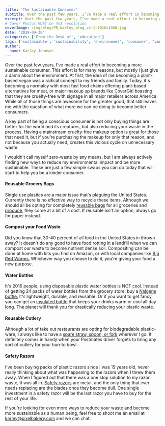 ```yaml
---
title: 'The Sustainable Consumer'
subtitle: Over the past few years, I’ve made a real effort in becoming a more sustainable consumer.
excerpt: Over the past few years, I’ve made a real effort in becoming a more sustainable consumer.
# Cover Photos MUST be 4x3 resolution
coverImage: /img/blog/PB_karley_blog_v4-1-1916x1080.jpg
date: '2019-09-30'
categories: ['From the Desk of', 'education']
tags: ['sustainable', 'sustainability', 'environment', 'consumer', 'conscious', 'compost']
author:
  name: Karley Johnson
---
```

Over the past few years, I've made a real effort in becoming a more sustainable consumer. This effort is for many reasons, but mostly I just give a damn about the environment. At first, the idea of me becoming a plant-based vegan was a radical concept to my friends and family. Today, it's becoming a normalcy with most fast food chains offering plant-based alternatives for meat, or major makeup up brands like CoverGirl boasting that they are cruelty-free with signage in all major retailers across America. While all of those things are awesome for the greater good, that still leaves me with the question of what more we can be doing to become better consumers.

A key part of being a conscious consumer is not only buying things are better for the world and its creatures, but also reducing your waste in the process. Having a mainstream cruelty-free makeup option is great for those that need it, but if you're purchasing the makeup for only that reason, and not because you actually need, creates this vicious cycle on unnecessary waste.

I wouldn't call myself zero-waste by any means, but I am always actively finding new ways to reduce my environmental impact and be more sustainable. These are just a few simple swaps you can do today that will start to help you be a kinder consumer.

#### Reusable Grocery Bags

Single use plastics are a major issue that's plaguing the United States. Currently there is no effective way to recycle these items. Although we should all be opting for completely [reusable bags](https://www.amazon.com/Portable-Reusable-Washable-Organizer-Shopping/dp/B07HQHCWDV/ref=sr_1_4?crid=2ZQO9Q6PHJ31J&keywords=mesh+grocery+bags&qid=1569606661&s=home-garden&sprefix=mesh+grocery+%2Cgarden%2C152&sr=1-4) for all groceries and [produce](https://www.amazon.com/YIHONG-Produce-Reusable-Drawstring-Colorful/dp/B07G9T9JLK/ref=pd_lpo_sbs_79_t_0?_encoding=UTF8&psc=1&refRID=QNVHJF67PY4SZAW1QS95), they come at a bit of a cost. If reusable isn't an option, always go for paper instead.

#### Compost your Food Waste

Did you know that 30-40 percent of all food in the United States in thrown away? It doesn't do any good to have food rotting in a landfill when we can compost our waste to become nutrient dense soil. Compositing can be done at home with kits you find on Amazon, or with local companies like [Big Red Worms.](https://www.facebook.com/bigredworms/) Whichever way you choose to do it, you're giving your food a new purpose.

#### Water Bottles

It's 2019 people, using disposable plastic water bottles is NOT cool. Instead of getting 24 packs of water bottles from the grocery store, buy a [Nalgene bottle.](https://www.nalgene.com/) It's lightweight, durable, and reusable. Or if you want to get fancy, you can get an [insulated bottle](https://www.hydroflask.com/) that keeps your drinks warm or cool all day long. The planet will thank you for drastically reducing your plastic waste.

#### Reusable Cutlery

Although a lot of take out restaurants are opting for biodegradable plastic-ware, I always like to have a [spare straw, spoon, or fork](https://tapirus.co/product/tapirussporktogov8set/) wherever I go. It definitely comes in handy when your Postmates driver forgets to bring any sort of cutlery for your burrito bowl.

#### Safety Razors

I've been buying packs of plastic razors since I was 15 years old, never really thinking about what was happening to the razors when I threw them away. When I figured out that there was a one stop solution to my razor waste, it was all in. [Safety razors](https://www.westcoastshaving.com/collections/safety-razors) are metal, and the only thing that ever needs replacing are the blades once they become dull. One single investment in a safety razor will be the last razor you have to buy for the rest of your life.

If you're looking for even more ways to reduce your waste and become more sustainable as a human being, feel free to shoot me an email at [karley@pixelbakery.com](karley@pixelbakery.com) and we can chat.